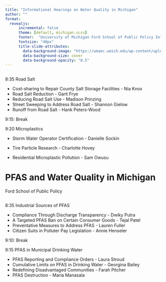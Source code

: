 ```yaml
---
title: "Informational Hearings on Water Quality in Michigan"
author: ""
format: 
  revealjs:
      incremental: false  
      theme: [default, michigan.scss]
      footer:  "University of Michigan Ford School of Public Policy Informational Hearings on Water Quality"
      fontsize: "40px"
      title-slide-attributes:
        data-background-image: "https://umaec.umich.edu/wp-content/uploads/2013/10/030630_fordpreferred.jpg"
        data-background-size: cover
        data-background-opacity: "0.5"
---
```



## {background-opacity="0.2" background-image="https://umaec.umich.edu/wp-content/uploads/2013/10/030630_fordpreferred.jpg" }

8:35 Road Salt 

- Cost-sharing to Repair County Salt Storage Facilities - Nia Knox
- Road Salt Reduction - Garit Frye
- Reducing Road Salt Use - Madison Prinzing
- Street Sweeping to Address Road Salt - Shannon Gielow
- Runoff from Road Salt - Hank Peters-Wood

9:15: Break

9:20 Microplastics

- Storm Water Operator Certification - Danielle Sockin
 
- Tire Particle Research - Charlotte Hovey

- Residential Microplastic Pollution - Sam Owusu


# PFAS and Water Quality in Michigan {background-opacity="0.5" background-image="https://umaec.umich.edu/wp-content/uploads/2013/10/030630_fordpreferred.jpg" }

Ford School of Public Policy

## {background-opacity="0.2" background-image="https://umaec.umich.edu/wp-content/uploads/2013/10/030630_fordpreferred.jpg" }

8:35 Industrial Sources of PFAS

- Compliance Through Discharge Transparency - Dwiky Putra
- A Targeted PFAS Ban on Certain Consumer Goods  - Tejal Patel
- Preventative Measures to Address PFAS - Lauren Fuller
- Citizen Suits in Polluter Pay Legislation - Annie Henseler

9:10: Break

9:15 PFAS in Municipal Drinking Water

- PFAS Reporting and Compliance Orders - Laura Stroud
- Cumulative Limits on PFAS in Drinking Water - Georgina Bailey  
- Redefining Disadvantaged Communities - Farah Pitcher 
- PFAS Destruction - Maria Manasala

